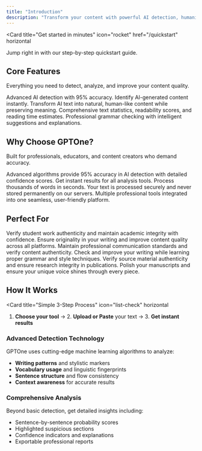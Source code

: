 ```yaml
---
title: "Introduction"
description: "Transform your content with powerful AI detection, humanization, and analysis tools designed for accuracy and ease of use."
---
```


<Card
  title="Get started in minutes"
  icon="rocket"
  href="/quickstart"
  horizontal
>
  Jump right in with our step-by-step quickstart guide.
</Card>

## Core Features

Everything you need to detect, analyze, and improve your content quality.

<Columns cols={2}>
  <Card
    title="AI Detection"
    icon="magnifying-glass"
    href="/tools/ai-scan"
  >
    Advanced AI detection with 95% accuracy. Identify AI-generated content instantly.
  </Card>
  <Card
    title="Text Humanizer"
    icon="user-pen"
    href="/tools/humanizer"
  >
    Transform AI text into natural, human-like content while preserving meaning.
  </Card>
  <Card
    title="Word Count Analytics"
    icon="chart-bar"
    href="/tools/word-count"
  >
    Comprehensive text statistics, readability scores, and reading time estimates.
  </Card>
  <Card
    title="Grammar Check"
    icon="spell-check"
    href="/tools/grammar-check"
  >
    Professional grammar checking with intelligent suggestions and explanations.
  </Card>
</Columns>

## Why Choose GPTOne?

Built for professionals, educators, and content creators who demand accuracy.

<Columns cols={2}>
  <Card
    title="Superior Accuracy"
    icon="bullseye"
    href="/introduction#accuracy"
  >
    Advanced algorithms provide 95% accuracy in AI detection with detailed confidence scores.
  </Card>
  <Card
    title="Lightning Fast"
    icon="bolt"
    href="/introduction#speed"
  >
    Get instant results for all analysis tools. Process thousands of words in seconds.
  </Card>
  <Card
    title="Privacy First"
    icon="shield-check"
    href="/global-settings#privacy"
  >
    Your text is processed securely and never stored permanently on our servers.
  </Card>
  <Card
    title="All-in-One Platform"
    icon="layers"
    href="/introduction#features"
  >
    Multiple professional tools integrated into one seamless, user-friendly platform.
  </Card>
</Columns>

## Perfect For

<Columns cols={3}>
  <Card
    title="Educators"
    icon="graduation-cap"
  >
    Verify student work authenticity and maintain academic integrity with confidence.
  </Card>
  <Card
    title="Content Creators"
    icon="pen-nib"
  >
    Ensure originality in your writing and improve content quality across all platforms.
  </Card>
  <Card
    title="Businesses"
    icon="building"
  >
    Maintain professional communication standards and verify content authenticity.
  </Card>
  <Card
    title="Students"
    icon="book-open"
  >
    Check and improve your writing while learning proper grammar and style techniques.
  </Card>
  <Card
    title="Researchers"
    icon="flask"
  >
    Verify source material authenticity and ensure research integrity in publications.
  </Card>
  <Card
    title="Writers"
    icon="feather"
  >
    Polish your manuscripts and ensure your unique voice shines through every piece.
  </Card>
</Columns>

## How It Works

<Card
  title="Simple 3-Step Process"
  icon="list-check"
  horizontal
>
  1. **Choose your tool** → 2. **Upload or Paste**  your text → 3. **Get instant results**
</Card>

### Advanced Detection Technology

GPTOne uses cutting-edge machine learning algorithms to analyze:
- **Writing patterns** and stylistic markers
- **Vocabulary usage** and linguistic fingerprints  
- **Sentence structure** and flow consistency
- **Context awareness** for accurate results

### Comprehensive Analysis

Beyond basic detection, get detailed insights including:
- Sentence-by-sentence probability scores
- Highlighted suspicious sections
- Confidence indicators and explanations
- Exportable professional reports

